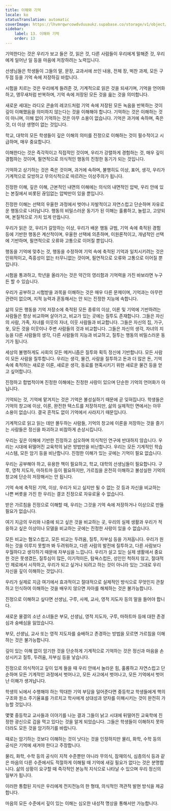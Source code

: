 ```yaml
---
title: 이해와 기억
locale: ko
statusTranslation: automatic
coverImage: https://lhvmrqwrcowdvduuaukz.supabase.co/storage/v1/object/public/strapi-uploads/small_cover-educacion-fundamental.webp-2d51a7828a2b1309555be27f7e2a61a0.webp
sidebar:
    label: 13. 이해와 기억
    order: 13
---
```

기억한다는 것은 우리가 보고 들은 것, 읽은 것, 다른 사람들이 우리에게 말해준 것, 우리에게 일어난 일 등을 마음에 저장하려는 노력입니다.

선생님들은 학생들이 그들의 말, 문장, 교과서에 쓰인 내용, 전체 장, 벅찬 과제, 모든 구두점 등을 기억 속에 저장하길 바랍니다.

시험을 치르는 것은 우리에게 들려준 것, 기계적으로 읽은 것을 되새기며, 기억을 언어화하고, 앵무새처럼 반복하며, 기억 속에 저장된 모든 것을 읊는 것을 의미합니다.

새로운 세대는 라디오 콘솔의 레코드처럼 기억 속에 저장된 모든 녹음을 반복하는 것이 깊이 이해했음을 의미하지 않는다는 것을 이해해야 합니다. 기억하는 것은 이해하는 것이 아니며, 이해 없이 기억하는 것은 아무 소용이 없습니다. 기억은 과거에 속하며, 죽은 것, 더 이상 생명이 없는 것입니다.

학교, 대학의 모든 학생들이 깊은 이해의 의미를 진정으로 이해하는 것이 필수적이고 시급하며, 매우 중요합니다.

이해한다는 것은 즉각적이고 직접적인 것이며, 우리가 강렬하게 경험하는 것, 매우 깊이 경험하는 것이며, 필연적으로 의식적인 행동의 진정한 동기가 되는 것입니다.

기억하고 상기하는 것은 죽은 것이며, 과거에 속하며, 불행히도 이상, 표어, 생각, 우리가 기계적으로 모방하고 무의식적으로 따르려는 이상주의가 됩니다.

진정한 이해, 깊은 이해, 근본적인 내면의 이해에는 의식의 내면적인 압박, 우리 안에 있는 본질에서 비롯된 끊임없는 압박만이 있을 뿐입니다.

진정한 이해는 선택의 우울한 과정에서 벗어나 자발적이고 자연스럽고 단순하며 자유로운 행동으로 나타납니다. 행동의 비밀스러운 동기가 된 이해는 훌륭하고, 놀랍고, 고양되며, 본질적으로 가치 있게 만듭니다.

우리가 읽은 것, 우리가 갈망하는 이상, 우리가 배운 행동 규범, 기억 속에 축적된 경험 등에 기반한 행동은 계산적이며, 우울한 선택에 의존하며, 이원론적이고, 개념적인 선택에 기반하며, 필연적으로 오류와 고통으로 이어질 뿐입니다.

행동을 기억에 맞추는 것, 행동을 수정하여 기억 속에 축적된 기억과 일치시키려는 것은 인위적이고, 즉흥성이 없는 터무니없는 것이며, 필연적으로 오류와 고통으로 이어질 뿐입니다.

시험을 통과하고, 학년을 올라가는 것은 약간의 영리함과 기억력을 가진 바보라면 누구든 할 수 있습니다.

우리가 공부하고 시험받을 과목을 이해하는 것은 매우 다른 문제이며, 기억과는 아무런 관련이 없으며, 지적 능력과 혼동해서는 안 되는 진정한 지능에 속합니다.

삶의 모든 행동을 기억 저장소에 축적된 모든 종류의 이상, 이론 및 기억에 기반하려는 사람들은 항상 비교하며 살아가고, 비교가 있는 곳에는 질투도 존재합니다. 그들은 자신의 사람, 가족, 자녀를 이웃의 자녀, 이웃 사람들과 비교합니다. 그들은 자신의 집, 가구, 옷, 모든 것을 이웃이나 주변 사람들의 것과 비교합니다. 그들은 자신의 생각, 자녀의 지능을 다른 사람들의 생각, 다른 사람들의 지능과 비교하고, 질투는 행동의 비밀스러운 동기가 됩니다.

세상의 불행하게도 사회의 모든 메커니즘은 질투와 획득 정신에 기반합니다. 모든 사람이 모든 사람을 질투합니다. 우리는 생각, 물건, 사람을 질투하고 돈과 더 많은 돈, 기억 속에 축적하는 새로운 이론, 새로운 생각, 동료를 현혹시키기 위한 새로운 물건 등을 얻고 싶어합니다.

진정하고 합법적이며 진정한 이해에는 진정한 사랑이 있으며 단순한 기억의 언어화가 아닙니다.

기억되는 것, 기억에 맡겨지는 것은 기억은 불성실하기 때문에 곧 잊혀집니다. 학생들은 기억의 창고에 이상, 이론, 완전한 텍스트를 저장하지만, 삶의 실제적인 면에서는 아무 소용이 없습니다. 결국 흔적도 없이 기억에서 사라지기 때문입니다.

기계적으로 읽고 읽는 데만 몰두하는 사람들, 기억의 창고에 이론을 저장하는 것을 즐기는 사람들은 정신을 파괴하고 비참하게 손상시킵니다.

우리는 깊은 이해에 기반한 진정하고 심오하며 의식적인 연구에 반대하지 않습니다. 우리는 시대에 뒤떨어진 교육학의 낡은 방법만을 비난합니다. 우리는 모든 기계적인 학습 시스템, 모든 암기 등을 비난합니다. 진정한 이해가 있는 곳에는 기억이 필요 없습니다.

우리는 공부해야 하고, 유용한 책이 필요하고, 학교, 대학의 선생님들이 필요합니다. 구루, 영적 지도자, 마하트마 등이 필요하지만, 가르침을 온전히 이해하고 불성실한 기억의 창고에 단순히 저장해서는 안 됩니다.

기억 속에 축적된 기억, 이상, 우리가 되고 싶지만 될 수 없는 것 등과 자신을 비교하는 나쁜 버릇을 가진 한 우리는 결코 진정으로 자유로울 수 없습니다.

받은 가르침을 진정으로 이해할 때, 우리는 그것을 기억 속에 저장하거나 이상으로 만들 필요가 없습니다.

여기 지금의 우리와 나중에 되고 싶은 것을 비교하는 곳, 우리의 실제 생활과 우리가 적응하고 싶은 이상이나 모델을 비교하는 곳에는 진정한 사랑이 있을 수 없습니다.

모든 비교는 혐오스럽고, 모든 비교는 두려움, 질투, 자부심 등을 가져옵니다. 우리가 원하는 것을 이루지 못할까 봐 두려워하고, 다른 사람의 발전에 질투하고, 다른 사람보다 우월하다고 생각하기 때문에 자부심을 느낍니다. 우리가 살고 있는 실제 생활에서 중요한 것은 못생겼든, 질투심이 많든, 이기적이든, 탐욕스럽든, 성인인 척하지 않고, 절대적인 제로에서 시작하고, 우리가 되고 싶거나 되려고 하는 것이 아니라 있는 그대로 우리 자신을 깊이 이해하는 것입니다.

우리가 실제로 지금 여기에서 효과적이고 절대적으로 실제적인 방식으로 무엇인지 관찰하고 인식하여 이해하는 것을 배우지 않으면 자아를 해체하는 것은 불가능합니다.

진정으로 이해하고 싶다면 선생님, 구루, 사제, 교사, 영적 지도자 등의 말을 들어야 합니다.

새로운 물결의 소년 소녀들은 부모, 선생님, 영적 지도자, 구루, 마하트마 등에 대한 존경심과 숭배심을 잃었습니다.

부모, 선생님, 교사 또는 영적 지도자를 숭배하고 존경하는 방법을 모르면 가르침을 이해하는 것은 불가능합니다.

깊이 있는 이해 없이 암기한 것을 단순하게 기계적으로 기억하는 것은 정신과 마음을 손상시키고 질투, 두려움, 자부심 등을 낳습니다.

진정으로 의식적이고 깊이 있게 들을 때 우리 안에서 놀라운 힘, 훌륭하고 자연스럽고 단순하며 모든 기계적인 과정에서 벗어나고, 모든 사고에서 벗어나고, 모든 기억에서 벗어난 이해가 생겨납니다.

학생의 뇌에서 수행해야 하는 막대한 기억 부담을 덜어준다면 중등학교 학생들에게 핵의 구조와 원소 주기율표를 가르치고 학사에게 상대성과 양자를 이해시키는 것이 완전히 가능할 것입니다.

몇몇 중등학교 교사들과 이야기를 나눈 결과 그들이 낡고 시대에 뒤떨어진 교육학에 진정한 광신으로 겁을 먹고 있다는 것을 알게 되었습니다. 그들은 학생들이 이해하지 못하더라도 모든 것을 암기하기를 바랍니다.

때로는 암기하는 것보다 이해하는 것이 낫다는 것을 인정하지만 물리, 화학, 수학 등의 공식은 기억에 새겨야 한다고 주장합니다.

물리, 화학, 수학 등의 공식이 지적 수준뿐만 아니라 무의식, 잠재의식, 심층의식 등과 같은 마음의 다른 수준에서도 적절하게 이해될 때 기억에 새길 필요가 없다는 것은 분명합니다. 삶의 상황이 요구할 때 즉각적인 본능적 지식으로 나타날 수 있으며 우리 정신의 일부가 됩니다.

이러한 통합된 지식은 우리에게 전지전능의 한 형태, 의식적인 객관적 발현 방식을 제공합니다.

마음의 모든 수준에서 깊이 있는 이해는 심오한 내성적 명상을 통해서만 가능합니다.
